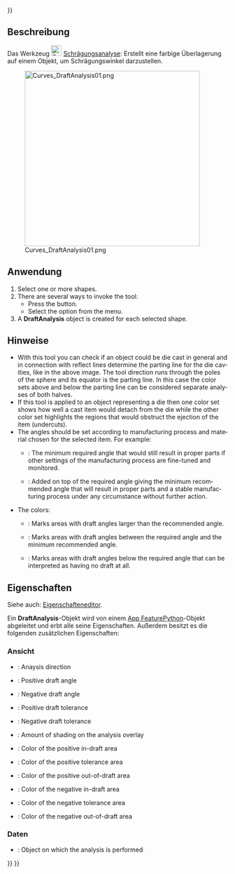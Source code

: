 <languages/>
{{UnfinishedDocu{{#translation:}}}}

<div lang="en" dir="ltr" class="mw-content-ltr">
{{Docnav
|[[Curves_SurfaceAnalysis|SurfaceAnalysis]]
|[[Curves_TruncateExtend|TruncateExtend]]
|[[Curves_Workbench|Curves]]
|IconL=Curves_ZebraTool.svg
|IconR=Curves_TruncateExtend.svg
|IconC=Curves_workbench_icon.svg
}}
</div>

<div lang="en" dir="ltr" class="mw-content-ltr">
{{GuiCommand
|Name=Curves DraftAnalysis
|MenuLocation=Surfaces → Draft Analysis
|Workbenches=[[Curves_Workbench|Curves]]
}}
</div>

<span id="Description"></span>
==Beschreibung==

Das Werkzeug [[Image:Curves_DraftAnalysis.svg|24px]] [[Curves_DraftAnalysis/de|Schrägungsanalyse]]: Erstellt eine farbige Überlagerung auf einem Objekt, um Schrägungswinkel darzustellen.

[[Image:Curves_DraftAnalysis01.png|400px]]

<div lang="en" dir="ltr" class="mw-content-ltr">
{{Caption|A sphere with a [[Curves_ReflectLines|reflect line]] on its equator (left) and the related DraftAnalysis object (right)}}
</div>

<span id="Usage"></span>
==Anwendung==

<div lang="en" dir="ltr" class="mw-content-ltr">
# Select one or more shapes.
# There are several ways to invoke the tool:
#* Press the {{Button|[[Image:Curves_DraftAnalysis.svg|16px]] [[Curves_DraftAnalysis|Draft Analysis]]}} button.
#* Select the {{MenuCommand|Surfaces → [[Image:Curves_DraftAnalysis.svg|16px]] Draft Analysis}} option from the menu.
# A '''DraftAnalysis''' object is created for each selected shape.
</div>

<span id="Notes"></span>
==Hinweise==

<div lang="en" dir="ltr" class="mw-content-ltr">
* With this tool you can check if an object could be die cast in general and in connection with reflect lines determine the parting line for the die cavities, like in the above image. The tool direction runs through the poles of the sphere and its equator is the parting line. In this case the color sets above and below the parting line can be considered separate analyses of both halves.
* If this tool is applied to an object representing a die then one color set shows how well a cast item would detach from the die while the other color set highlights the regions that would obstruct the ejection of the item (undercuts).
* The angles should be set according to manufacturing process and material chosen for the selected item. For example:
** {{PropertyView|Draft Angle1+2}}: The minimum required angle that would still result in proper parts if other settings of the manufacturing process are fine-tuned and monitored.
** {{PropertyView|Draft Tol1+2}}: Added on top of the required angle giving the minimum recommended angle that will result in proper parts and a stable manufacturing process under any circumstance without further action.
* The colors:
** {{PropertyView|Color In Draft1+2}}: Marks areas with draft angles larger than the recommended angle.
** {{PropertyView|Color In Tolerance1+2}}: Marks areas with draft angles between the required angle and the minimum recommended angle.
** {{PropertyView|Color Out Of Draft1+2}}: Marks areas with draft angles below the required angle that can be interpreted as having no draft at all.
</div>

<span id="Properties"></span>
==Eigenschaften==

Siehe auch: [[Property_editor/de|Eigenschafteneditor]].

<div class="mw-translate-fuzzy">
Ein '''DraftAnalysis'''-Objekt wird von einem [[App_FeaturePython/de|App FeaturePython]]-Objekt abgeleitet und erbt alle seine Eigenschaften. Außerdem besitzt es die folgenden zusätzlichen Eigenschaften:
</div>

<span id="View"></span>
===Ansicht===

{{TitleProperty|Analysis Options}}

<div lang="en" dir="ltr" class="mw-content-ltr">
* {{PropertyView|Direction|Vector}}: Anaysis direction
* {{PropertyView|Draft Angle1|FloatConstraint}}: Positive draft angle
* {{PropertyView|Draft Angle2|FloatConstraint}}: Negative draft angle
* {{PropertyView|Draft Tol1|FloatConstraint}}: Positive draft tolerance
* {{PropertyView|Draft Tol2|FloatConstraint}}: Negative draft tolerance
* {{PropertyView|Shading|FloatConstraint}}: Amount of shading on the analysis overlay
</div>

{{TitleProperty|Colors1 Positive Draft}}

<div lang="en" dir="ltr" class="mw-content-ltr">
* {{PropertyView|Color In Draft1|Color}}: Color of the positive in-draft area
* {{PropertyView|Color In Tolerance1|Color}}: Color of the positive tolerance area
* {{PropertyView|Color Out Of Draft1|Color}}: Color of the positive out-of-draft area
</div>

{{TitleProperty|Colors2 Negative Draft}}

<div lang="en" dir="ltr" class="mw-content-ltr">
* {{PropertyView|Color In Draft2|Color}}: Color of the negative in-draft area
* {{PropertyView|Color In Tolerance2|Color}}: Color of the negative tolerance area
* {{PropertyView|Color Out Of Draft2|Color}}: Color of the negative out-of-draft area
</div>

<span id="Data"></span>
===Daten===

{{TitleProperty|Analysis Options}}

<div lang="en" dir="ltr" class="mw-content-ltr">
* {{PropertyData|Source|Link}}: Object on which the analysis is performed
</div>


<div lang="en" dir="ltr" class="mw-content-ltr">
{{Docnav
|[[Curves_SurfaceAnalysis|SurfaceAnalysis]]
|[[Curves_TruncateExtend|TruncateExtend]]
|[[Curves_Workbench|Curves]]
|IconL=Curves_ZebraTool.svg
|IconR=Curves_TruncateExtend.svg
|IconC=Curves_workbench_icon.svg
}}
</div>

{{Curves Tools navi{{#translation:}}}}
{{Userdocnavi{{#translation:}}}}